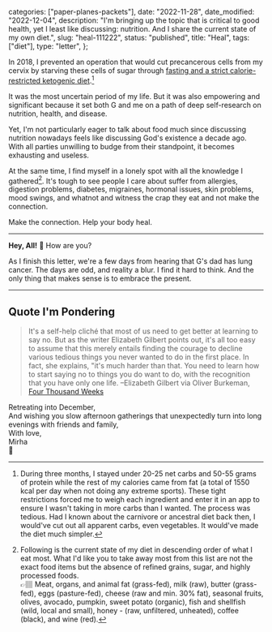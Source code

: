 
  categories: ["paper-planes-packets"],
  date: "2022-11-28",
  date_modified: "2022-12-04",
  description:
    "I'm bringing up the topic that is critical to good health, yet I least like discussing: nutrition. And I share the current state of my own diet.",
  slug: "heal-111222",
  status: "published",
  title: "Heal",
  tags: ["diet"],
  type: "letter",
};


In 2018, I prevented an operation that would cut precancerous cells from my cervix by starving these cells of sugar through [fasting and a strict calorie-restricted ketogenic diet](/fasting-keto/).[^1]

It was the most uncertain period of my life. But it was also empowering and significant because it set both G and me on a path of deep self-research on nutrition, health, and disease.

Yet, I'm not particularly eager to talk about food much since discussing nutrition nowadays feels like discussing God's existence a decade ago. With all parties unwilling to budge from their standpoint, it becomes exhausting and useless.

At the same time, I find myself in a lonely spot with all the knowledge I gathered[^2]. It's tough to see people I care about suffer from allergies, digestion problems, diabetes, migraines, hormonal issues, skin problems, mood swings, and whatnot and witness the crap they eat and not make the connection.

Make the connection. Help your body heal.

---

**Hey, All!** 🌲 How are you?

As I finish this letter, we're a few days from hearing that G's dad has lung cancer. The days are odd, and reality a blur. I find it hard to think. And the only thing that makes sense is to embrace the present.

---

## Quote I'm Pondering

> It's a self-help cliché that most of us need to get better at learning to say no. But as the writer Elizabeth Gilbert points out, it's all too easy to assume that this merely entails finding the courage to decline various tedious things you never wanted to do in the first place. In fact, she explains, "it's much harder than that. You need to learn how to start saying no to things you do want to do, with the recognition that you have only one life. –Elizabeth Gilbert via Oliver Burkeman, [Four Thousand Weeks](https://www.amazon.com/Four-Thousand-Weeks-Management-Mortals/dp/0374159122)

Retreating into December,\
And wishing you slow afternoon gatherings that unexpectedly turn into long evenings with friends and family,\
With love,\
Mirha\
🌱

[^1]: During three months, I stayed under 20-25 net carbs and 50-55 grams of protein while the rest of my calories came from fat (a total of 1550 kcal per day when not doing any extreme sports). These tight restrictions forced me to weigh each ingredient and enter it in an app to ensure I wasn't taking in more carbs than I wanted. The process was tedious. Had I known about the carnivore or ancestral diet back then, I would've cut out all apparent carbs, even vegetables. It would've made the diet much simpler.
[^2]:
    Following is the current state of my diet in descending order of what I eat most. What I'd like you to take away most from this list are not the exact food items but the absence of refined grains, sugar, and highly processed foods.\
    👉🏽 Meat, organs, and animal fat (grass-fed), milk (raw), butter (grass-fed), eggs (pasture-fed), cheese (raw and min. 30% fat), seasonal fruits, olives, avocado, pumpkin, sweet potato (organic), fish and shellfish (wild, local and small), honey - (raw, unfiltered, unheated), coffee (black), and wine (red).
